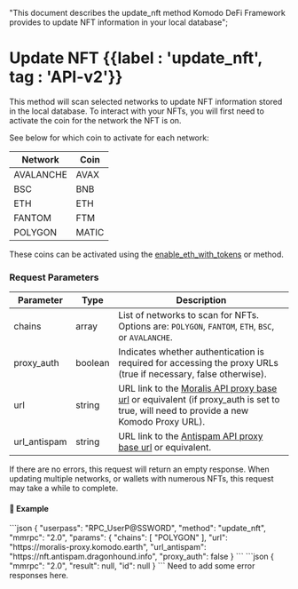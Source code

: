   "This document describes the update_nft method Komodo DeFi Framework  provides to update NFT information in your local database";

# Update NFT {{label : 'update_nft', tag : 'API-v2'}}

This method will scan selected networks to update NFT information stored in the local database.
To interact with your NFTs, you will first need to activate the coin for the network the NFT is on.

See below for which coin to activate for each network:

| Network   | Coin  |
| --------- | ----- |
| AVALANCHE | AVAX  |
| BSC       | BNB   |
| ETH       | ETH   |
| FANTOM    | FTM   |
| POLYGON   | MATIC |

These coins can be activated using the [enable\_eth\_with\_tokens](/komodo-defi-framework/api/v20/enable_eth_with_tokens/) or method.

### Request Parameters

| Parameter     | Type    | Description                                                                                                     |
| ------------- | ------- | --------------------------------------------------------------------------------------------------------------- |
| chains        | array   | List of networks to scan for NFTs. Options are: `POLYGON`, `FANTOM`, `ETH`, `BSC`, or `AVALANCHE`.              |
| proxy\_auth   | boolean | Indicates whether authentication is required for accessing the proxy URLs (true if necessary, false otherwise). |
| url           | string  | URL link to the [Moralis API proxy base url](https://moralis-proxy.komodo.earth) or equivalent (if proxy_auth is set to true, will need to provide a new Komodo Proxy URL).               |
| url\_antispam | string  | URL link to the [Antispam API proxy base url](https://nft.antispam.dragonhound.info) or equivalent.             |

<Note>
  If there are no errors, this request will return an empty response.
  When updating multiple networks, or wallets with numerous NFTs, this request may take a while to complete.
</Note>

#### 📌 Example

<CodeGroup title="Update NFT" tag="POST" label="update_nft" mm2MethodDecorate="true">
  ```json
  {
    "userpass": "RPC_UserP@SSWORD",
    "method": "update_nft",
    "mmrpc": "2.0",
    "params": {
      "chains": [ 
        "POLYGON"
      ],
      "url": "https://moralis-proxy.komodo.earth",
      "url_antispam": "https://nft.antispam.dragonhound.info",
      "proxy_auth": false
  }
  ```
</CodeGroup>

<CollapsibleSection expandedText="Hide Response" collapsedText="Show Response">
  ```json
  {
  	"mmrpc": "2.0",
  	"result": null,
  	"id": null
  }
  ```
</CollapsibleSection>

<DevComment>
  Need to add some error responses here.
</DevComment>
